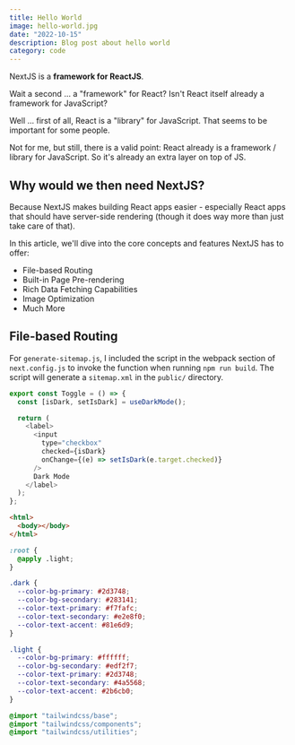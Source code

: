 ```yaml
---
title: Hello World
image: hello-world.jpg
date: "2022-10-15"
description: Blog post about hello world
category: code
---
```


NextJS is a **framework for ReactJS**.

Wait a second ... a "framework" for React? Isn't React itself already a framework for JavaScript?

Well ... first of all, React is a "library" for JavaScript. That seems to be important for some people.

Not for me, but still, there is a valid point: React already is a framework / library for JavaScript. So it's already an extra layer on top of JS.

## Why would we then need NextJS?

Because NextJS makes building React apps easier - especially React apps that should have server-side rendering (though it does way more than just take care of that).

In this article, we'll dive into the core concepts and features NextJS has to offer:

- File-based Routing
- Built-in Page Pre-rendering
- Rich Data Fetching Capabilities
- Image Optimization
- Much More

## File-based Routing

For `generate-sitemap.js`, I included the script in the webpack section of `next.config.js` to invoke the function when running `npm run build`. The script will generate a `sitemap.xml` in the `public/` directory.

```js fileName=toggle.jsx
export const Toggle = () => {
  const [isDark, setIsDark] = useDarkMode();

  return (
    <label>
      <input
        type="checkbox"
        checked={isDark}
        onChange={(e) => setIsDark(e.target.checked)}
      />
      Dark Mode
    </label>
  );
};
```

```html
<html>
  <body></body>
</html>
```

```css fileName=index.css
:root {
  @apply .light;
}

.dark {
  --color-bg-primary: #2d3748;
  --color-bg-secondary: #283141;
  --color-text-primary: #f7fafc;
  --color-text-secondary: #e2e8f0;
  --color-text-accent: #81e6d9;
}

.light {
  --color-bg-primary: #ffffff;
  --color-bg-secondary: #edf2f7;
  --color-text-primary: #2d3748;
  --color-text-secondary: #4a5568;
  --color-text-accent: #2b6cb0;
}

@import "tailwindcss/base";
@import "tailwindcss/components";
@import "tailwindcss/utilities";
```

